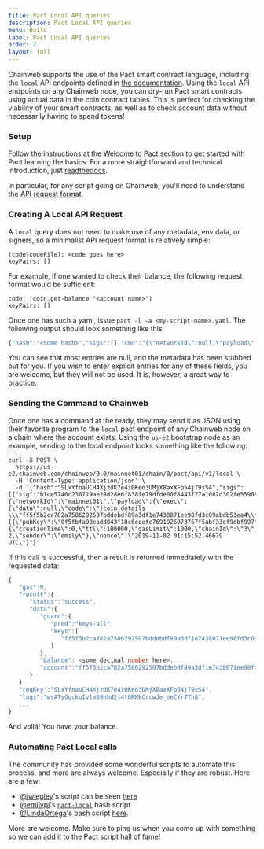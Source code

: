 ```yaml
---
title: Pact Local API queries
description: Pact Local API queries
menu: Build
label: Pact Local API queries
order: 2
layout: full
---
```


Chainweb supports the use of the Pact smart contract language, including the
`local` API endpoints defined in
[the documentation](https://pact-language.readthedocs.io/en/stable/pact-reference.html#rest-api).
Using the `local` API endpoints on any Chainweb node, you can dry-run Pact smart
contracts using actual data in the coin contract tables. This is perfect for
checking the viability of your smart contracts, as well as to check account data
without necessarily having to spend tokens!

### Setup

Follow the instructions at the
[Welcome to Pact](/learn-pact/beginner/welcome-to-pact) section to get started
with Pact learning the basics. For a more straightforward and technical
introduction, just [readthedocs](https://pact-language.readthedocs.io).

In particular, for any script going on Chainweb, you'll need to understand the
[API request format](https://pact-language.readthedocs.io/en/stable/pact-reference.html#api-request-formatter).

### Creating A Local API Request

A `local` query does not need to make use of any metadata, env data, or signers,
so a minimalist API request format is relatively simple:

```pact title=" "
(code|codeFile): <code goes here>
keyPairs: []
```

For example, if one wanted to check their balance, the following request format
would be sufficient:

```pact title=" "
code: (coin.get-balance "<account name>")
keyPairs: []
```

Once one has such a yaml, issue `pact -l -a <my-script-name>.yaml`. The
following output should look something like this:

```typescript title=" "
{"hash":"<some hash>","sigs":[],"cmd":"{\"networkId\":null,\"payload\":{\"exec\":{\"data\":null,\"code\":\"(coin.get-balance \\\"<account-name>\\\")\"}},\"signers\":[],\"meta\":{\"creationTime\":0,\"ttl\":0,\"gasLimit\":0,\"chainId\":\"\",\"gasPrice\":0,\"sender\":\"\"},\"nonce\":\"2019-11-03 01:58:38.266437 UTC\"}"}
```

You can see that most entries are null, and the metadata has been stubbed out
for you. If you wish to enter explicit entries for any of these fields, you are
welcome, but they will not be used. It is, however, a great way to practice.

### Sending the Command to Chainweb

Once one has a command at the ready, they may send it as JSON using their
favorite program to the `local` pact endpoint of any Chainweb node on a chain
where the account exists. Using the `us-e2` bootstrap node as an example,
sending to the local endpoint looks something like the following:

```pact title=" "
curl -X POST \
  https://us-e2.chainweb.com/chainweb/0.0/mainnet01/chain/0/pact/api/v1/local \
  -H 'Content-Type: application/json' \
  -d '{"hash":"SLxYfnaUCH4XjzdK7e4i0Keo3UMjX8axXFp54jT9xS4","sigs":[{"sig":"b1ce5740c230779ae28d28e6f838fe79dfde00f8443f77a1082d302fe55906d56165ce096234ce870dff03e62ee741460230892b0aadf6ae5e29ae0d2984b80f"}],"cmd":"{\"networkId\":\"mainnet01\",\"payload\":{\"exec\":{\"data\":null,\"code\":\"(coin.details \\\"ff5f5b2ca782a7586292507bddebdf89a3df1e7438071ee98fd3c09abdb53ea4\\\")\"}},\"signers\":[{\"pubKey\":\"0f5fbfa90eadd843f18c6ecefc7691926073767f5abf33ef9dbf997fe544c775\"}],\"meta\":{\"creationTime\":0,\"ttl\":100000,\"gasLimit\":1000,\"chainId\":\"3\",\"gasPrice\":1.0e-2,\"sender\":\"emily\"},\"nonce\":\"2019-11-02 01:15:52.46679 UTC\"}"}'
```

If this call is successful, then a result is returned immediately with the
requested data:

```typescript title=" "
{
   "gas":0,
   "result":{
      "status":"success",
      "data":{
         "guard":{
            "pred":"keys-all",
            "keys":[
               "ff5f5b2ca782a7586292507bddebdf89a3df1e7438071ee98fd3c09abdb53ea"
            ]
         },
         "balance": <some decimal number here>,
         "account":"ff5f5b2ca782a7586292507bddebdf89a3df1e7438071ee98fd3c09abdb53ea4"
      }
   },
   "reqKey":"SLxYfnaUCH4XjzdK7e4i0Keo3UMjX8axXFp54jT9xS4",
   "logs":"wsATyGqckuIvlm89hhd2j4t6RMkCrcwJe_oeCYr7Th8",
   ...
}
```

And voilá! You have your balance.

### Automating Pact Local calls

The community has provided some wonderful scripts to automate this process, and
more are always welcome. Especially if they are robust. Here are a few:

- [@jwiegley](https://github.com/jwiegley)'s script can be seen
  [here](https://discordapp.com/channels/502858632178958377/638740469127446538/639926087090044960)
- [@emilypi](https://github.com/emilypi)'s
  [`pact-local`](https://gist.github.com/emilypi/2afe3a1e60fe182a925caee916db46ba)
  bash script
- [@LindaOrtega](https://github.com/LindaOrtega)'s bash script
  [here](https://discordapp.com/channels/502858632178958377/638740469127446538/639869533489725449).

More are welcome. Make sure to ping us when you come up with something so we can
add it to the Pact script hall of fame!
